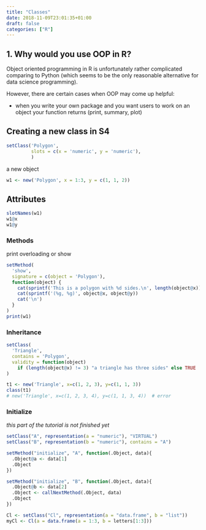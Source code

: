 ```yaml
---
title: "Classes"
date: 2018-11-09T23:01:35+01:00
draft: false
categories: ["R"]
---
```


## 1. Why would you use OOP in R?

Object oriented programming in R is unfortunately rather complicated comparing to Python (which seems to be the only reasonable alternative for data science programming). 

However, there are certain cases when OOP may come up helpful:

* when you write your own package and you want users to work on an object your function returns (print, summary, plot)

## Creating a new class in S4
```r
setClass('Polygon', 
         slots = c(x = 'numeric', y = 'numeric'),
         )
```

a new object
```r
w1 <- new('Polygon', x = 1:3, y = c(1, 1, 2))
```

## Attributes
```r
slotNames(w1)
w1@x  
w1@y
```

### Methods

print overloading or show
```r
setMethod(
  'show',
  signature = c(object = 'Polygon'),
  function(object) {
    cat(sprintf('This is a polygon with %d sides.\n', length(object@x)))
    cat(sprintf('(%g, %g)', object@x, object@y))
    cat('\n')
  }
)
print(w1)
```

### Inheritance
```r
setClass(
  'Triangle',
  contains = 'Polygon',
  validity = function(object)
    if (length(object@x) != 3) "a triangle has three sides" else TRUE
)

t1 <- new('Triangle', x=c(1, 2, 3), y=c(1, 1, 3))
class(t1)
# new('Triangle', x=c(1, 2, 3, 4), y=c(1, 1, 3, 4))  # error
```

### Initialize

*this part of the tutorial is not finished yet*
```r
setClass("A", representation(a = "numeric"), "VIRTUAL")
setClass("B", representation(b = "numeric"), contains = "A")

setMethod("initialize", "A", function(.Object, data){
  .Object@a <- data[1]
  .Object
})

setMethod("initialize", "B", function(.Object, data){
  .Object@b <- data[2]
  .Object <- callNextMethod(.Object, data)
  .Object
})

Cl <- setClass("Cl", representation(a = "data.frame", b = "list"))
myCl <- Cl(a = data.frame(a = 1:3, b = letters[1:3]))
```

